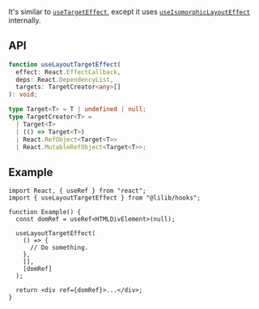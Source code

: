 It's similar to [`useTargetEffect`](./useTargetEffect), except it uses [`useIsomorphicLayoutEffect`](./useIsomorphicLayoutEffect) internally.

## API

```ts
function useLayoutTargetEffect(
  effect: React.EffectCallback,
  deps: React.DependencyList,
  targets: TargetCreator<any>[]
): void;

type Target<T> = T | undefined | null;
type TargetCreator<T> =
  | Target<T>
  | (() => Target<T>)
  | React.RefObject<Target<T>>
  | React.MutableRefObject<Target<T>>;
```

## Example

```tsx
import React, { useRef } from "react";
import { useLayoutTargetEffect } from "@lilib/hooks";

function Example() {
  const domRef = useRef<HTMLDivElement>(null);

  useLayoutTargetEffect(
    () => {
      // Do something.
    },
    [],
    [domRef]
  );

  return <div ref={domRef}>...</div>;
}
```
